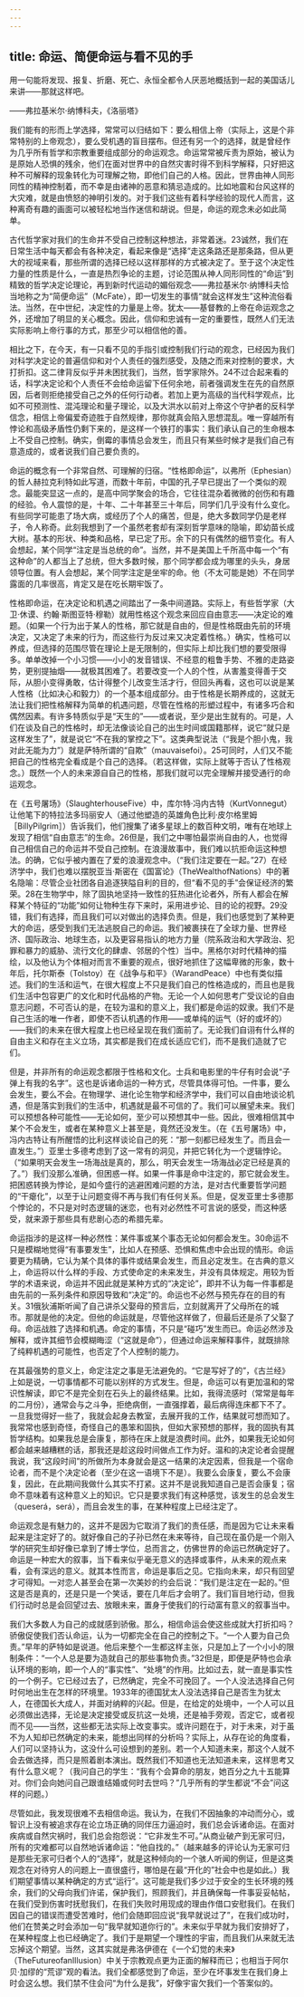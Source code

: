 ```yaml
---
---
---
```

title: 命运、简便命运与看不见的手
---




用一句能将发现、报复、折磨、死亡、永恒全都令人厌恶地概括到一起的美国话儿来讲——那就这样吧。

——弗拉基米尔·纳博科夫，《洛丽塔》

我们能有的形而上学选择，常常可以归结如下：要么相信上帝（实际上，这是个非常特别的上帝观念），要么受机遇的盲目摆布。但还有另一个的选择，就是曾经作为几乎所有哲学和宗教重要组成部分的命运观念。命运常常被斥责为原始，被认为是原始人恐惧的残余，他们在面对世界中的自然灾害时得不到科学解释，只好把这种不可解释的现象转化为可理解之物，即他们自己的人格。因此，世界由神人同形同性的精神控制着，而不幸是由诸神的恶意和猜忌造成的。比如地震和台风这样的大灾难，就是由愤怒的神明引发的。对于我们这些有着科学经验的现代人而言，这种离奇有趣的画面可以被轻松地当作迷信和胡说。但是，命运的观念未必如此简单。

古代哲学家对我们的生命并不受自己控制这种想法，非常着迷。23诚然，我们在日常生活中每天都会有各种决定，看起来像是“选择”走这条路还是那条路，但从更大的视域来看，那些所谓的选择已经以这样那样的方式被决定了。至于这个决定性力量的性质是什么，一直是热烈争论的主题，讨论范围从神人同形同性的“命运”到精致的哲学决定论理论，再到新时代运动的媚俗观念——弗拉基米尔·纳博科夫恰当地称之为“简便命运”（McFate），即一切发生的事情“就会这样发生”这种流俗看法。当然，在中世纪，决定性的力量是上帝。犹太——基督教的上帝在命运观念之外，还增加了明显的关心概念。因此，信仰和忠诚有一定的重要性，既然人们无法实际影响上帝行事的方式，那至少可以相信他的善。

相比之下，在今天，有一只看不见的手指引或控制我们行动的观念，已经因为我们对科学决定论的普遍信仰和对个人责任的强烈感受，及随之而来对控制的要求，大打折扣。这二律背反似乎并未困扰我们，当然，哲学家除外。24不过合起来看的话，科学决定论和个人责任不会给命运留下任何余地，前者强调发生在先的自然原因，后者则拒绝接受自己之外的任何行动者。若加上更为高级的当代科学观点，比如不可预测性、混沌理论和量子理论，以及大洪水以前对上帝这个守护者的反科学信念，相信上帝偏爱奇迹胜于自然规律，那你就真会陷入思想混乱。唯一穿越所有悖论和高级矛盾性仍剩下来的，是这样一个铁打的事实：我们承认自己的生命根本上不受自己控制。确实，倒霉的事情总会发生，而且只有某些时候才是我们自己有意造成的，或者说我们自己要负责的。

命运的概念有一个非常自然、可理解的归宿。“性格即命运”，以弗所（Ephesian）的哲人赫拉克利特如此写道，而数十年前，中国的孔子早已提出了一个类似的观念。最能突显这一点的，是高中同学聚会的场合，它往往混杂着微微的创伤和有趣的经验。令人震惊的是，十年、二十年甚至三十年后，同学们几乎没有什么变化。有些同学可能患了场大病，或经历了个人的痛苦，但是，绝大多数同学仍是老样子，令人称奇。此刻我想到了一个虽然老套却有深刻哲学意味的隐喻，即幼苗长成大树。基本的形状、种类和品格，早已定了形。余下的只有偶然的细节变化。有人会想起，某个同学“注定是当总统的命”。当然，并不是美国上千所高中每一个“有这种命”的人都当上了总统，但大多数时候，那个同学都会成为哪里的头头，身居领导位置。有人会想起，某个同学注定是坐牢的命。他（不太可能是她）不在同学露面的几率很高，肯定又是在吃长期牢饭了。

性格即命运，在决定论和机遇之间踏出了一条中间道路。实际上，有些哲学家（大卫·休谟、约翰·斯图亚特·穆勒）就用性格这个观念来回应自由意志——决定论的难题。（如果一个行为出于某人的性格，那它就是自由的，但是性格既由先前的环境决定，又决定了未来的行为，而这些行为反过来又决定着性格。）确实，性格可以养成，但选择的范围尽管在理论上是无限制的，但实际上却比我们想的要受限得多。单单改掉一个小习惯——小小的发音错误、不经意的粗鲁手势、不雅的走路姿势，更别提抽烟——就极其困难了。若要改变一个人的个性，从害羞变得善于交际，从胆小变得勇敢，估计得整个儿改变生活才行，但回头再看，这也可以说是某人性格（比如决心和毅力）的一个基本组成部分。由于性格是长期养成的，这就无法让我们把性格解释为简单的机遇问题，尽管在性格的形塑过程中，有诸多巧合和偶然因素。有许多特质似乎是“天生的”——或者说，至少是出生就有的。可是，人们在谈及自己的性格时，却无法像谈论自己的出生时间或国籍那样，说它“就只是这样发生了”，就是说它“不在我的掌控之下”。这类典型说法（“我是个胆小鬼，我对此无能为力”）就是萨特所谓的“自欺”（mauvaisefoi）。25可同时，人们又不能把自己的性格完全看成是个自己的选择。（若这样做，实际上就等于否认了性格观念。）既然一个人的未来源自自己的性格，那我们就可以完全理解并接受通行的命运观念。

在《五号屠场》（SlaughterhouseFive）中，库尔特·冯内古特（KurtVonnegut）让他笔下的特拉法多玛丽安人（通过他塑造的英雄角色比利·皮尔格里姆［BillyPilgrim］）告诉我们，他们搜集了诸多星球上的数百种文明，唯有在地球上发现了相信“自由意志”的生命。26但是，我们之中哪怕最崇尚自由的人，也觉得自己相信自己的命运并不受自己控制。在浪漫故事中，我们难以抗拒命运这种想法。的确，它似乎被内置在了爱的浪漫观念中。（“我们注定要在一起。”27）在经济学中，我们也难以摆脱亚当·斯密在《国富论》（TheWealthofNations）中的著名隐喻：尽管企业社团各自追逐狭隘自利的目的，但“看不见的手”会保证经济的繁荣。28在生物学中，除了固执地坚持一致性的狂热进化论者外，所有人都会在解释某个特征的“功能”如何让物种生存下来时，采用进步论、目的论的视野。29没错，我们有选择，而且我们可以对做出的选择负责。但是，我们也感觉到了某种更大的命运，感受到我们无法逃脱自己的命运。我们被裹挟在了全球力量、世界经济、国际政治、地球生态，以及更容易指认的地方力量（院系政治和大学政治、犯罪和暴力的威胁、流行文化的肆虐、邻居的个性）当中。黑格尔对时代精神的描绘，以及他认为个体相对而言不重要的观点，很好地抓住了这幅卑微的形象，数十年后，托尔斯泰（Tolstoy）在《战争与和平》（WarandPeace）中也有类似描述。我们的生活和运气，在很大程度上不只是我们自己的性格造成的，而且也是我们生活中包容更广的文化和时代品格的产物。无论一个人如何思考广受议论的自由意志问题，不可否认的是，在较为温和的意义上，我们都是命运的奴隶。我们不是自己生活的唯一作者，即使不否认机遇的作用——或单纯的运气（好的或坏的）——我们的未来在很大程度上也已经呈现在我们面前了。无论我们自诩有什么样的自由主义和存在主义立场，其实都是我们在成长适应它们，而不是我们造就了它们。

但是，并非所有的命运观念都限于性格和文化。士兵和电影里的牛仔有时会说“子弹上有我的名字”。这也是诉诸命运的一种方式，尽管具体得可怕。一件事，要么会发生，要么不会。在物理学、进化论生物学和经济学中，我们可以自由地谈论机遇，但是落实到我们的生活中，机遇就是最不可信的了。我们可以展望未来。我们可以预想各种可能性——无论如何，至少可以预想其中一些。因此，很难相信其中某个不会发生，或者在某种意义上甚至是，竟然还没发生。（在《五号屠场》中，冯内古特让有所醒悟的比利这样谈论自己的死：“那一刻都已经发生了。而且会一直发生。”）亚里士多德考虑到了这一常有的洞见，并把它转化为一个逻辑悖论。（“如果明天会发生一场海战是真的，那么，明天会发生一场海战必定已经是真的了。”）我们没那么准确，但困惑一样。如果一件事是命中注定的，那它就会发生。把困惑转换为悖论，是如今盛行的逃避困难问题的方法，是对古代重要哲学问题的“干瘪化”，以至于让问题变得不再与我们有任何关系。但是，促发亚里士多德那个悖论的，不只是对时态逻辑的迷恋，也有对必然性不可言说的感受，而这种感受，就来源于那些具有悲剧心态的希腊先辈。

命运指涉的是这样一种必然性：某件事或某个事态无论如何都会发生。30命运不只是模糊地觉得“有事要发生”，比如人在预感、恐惧和焦虑中会出现的情形。命运要更为精确，它认为某个具体的事件或结果会发生，而且必定发生。在古典的意义上，命运将以什么样的手段、方式使命定的未来发生，并没有具体规定。用较为哲学的术语来说，命运并不因此就是某种方式的“决定论”，即并不认为每一件事都是由先前的一系列条件和原因导致和“决定”的。命运也不必然与预先存在的目的有关。31俄狄浦斯听闻了自己讲杀父娶母的预言后，立刻就离开了父母所在的城市。那就是他的决定。但他的命运就是，尽管他这样做了，但最后还是杀了父娶了母。命运战胜了选择和机遇。命定的事情，不只是“碰巧”发生而已。命运必然涉及解释，或许其细节会模糊晦涩（“这就是命”），但通过命运来解释事件，就既排除了纯粹机遇的可能性，也否定了个人控制的能力。

在其最强势的意义上，命定注定之事是无法避免的。“它是写好了的”，《古兰经》上如是说，一切事情都不可能以别样的方式发生。但是，命运可以有更加温和的常识性解读，即它不是完全刻在石头上的最终结果。比如，我得流感时（常常是每年的二月份），通常会与之斗争，拒绝病倒，一直强撑着，最后病得连床都下不了。一旦我觉得好一些了，我就会起身去教室，去展开我的工作，结果就可想而知了。我常常也感到奇怪，奇怪自己的愚笨和固执，但如大家预想的那样，我的固执有其哲学结构。如果我总是会康复，那待在床上就是浪费时间。此外，如果我无论如何都会越来越糟糕的话，那我还是趁这段时间做点工作为好。温和的决定论者会提醒我说，我“这段时间”的所做所为本身就会是这一结果的决定因素，但我是一个宿命论者，而不是个决定论者（至少在这一语境下不是）。我要么会康复，要么不会康复，因此，在此期间我做什么其实不打紧。这并不是说我知道自己是否会康复；宿命不意味着有这种意义上的知识。它只是要求我们有这种感觉，该发生的总会发生（queserá，será），而且会发生的事，在某种程度上已经注定了。

命运观念是有魅力的，这并不是因为它取消了我们的责任感，而是因为它让未来看起来是注定好了的。就好像自己的子孙已然在未来等待，自己现在虽仍是一个刚入学的研究生却好像已拿到了博士学位，总而言之，仿佛世界的命运已然确定好了。命运是一种宏大的叙事，当下看来似乎毫无意义的选择或事件，从未来的观点来看，会有深远的意义。就其本性而言，命运是事后之见。它指向未来，却只有回望才可得知。一对恋人甚至会在第一次美妙的约会后说：“我们是注定在一起的。”但这是否是真的，还是只是一个笑话，要在几年后才会明了。我们盲目地行动，但我们行动时总是会回望过去、放眼未来，置身于使我们的行动富有意义的叙事当中。

我们大多数人为自己的成就感到骄傲。那么，相信命运会使这些成就大打折扣吗？骄傲促使我们否认命运，认为一切都完全在自己的控制之下。“一个人要为自己负责。”早年的萨特如是说道。他后来整个一生都这样主张，只是加上了一个小小的限制条件：“一个人总是要为造就自己的那些事物负责。”32但是，即便是萨特也会承认环境的影响，即一个人的“事实性”、“处境”的作用。比如过去，就一直是事实性的一个例子。它已经过去了，已然确定，完全不可挽回了。一个人没法选择自己何时何地出生在怎样的环境里。1933年的德国犹太人没法选择自己是否生为犹太人，在德国长大成人，并面对纳粹的兴起。但是，在给定的处境中，一个人可以且必须做出选择，无论是决定接受或反抗这一处境，还是袖手旁观，否定它，或者视而不见——当然，这些都无法实际上改变事实。或许问题在于，对于未来，对于虽不为人知却已然确定的未来，能想出同样的分析吗？实际上，从存在论的角度看，人们可以坚持认为，这没什么可设想到的差别。若一个人知道未来，那这个人就不会去做选择，而只是照着剧本演出。既然我们不知道也无法知道未来，这样思考又有什么意义呢？（我问自己的学生：“我有个会算命的朋友，她百分之九十五能算对。你们会向她问自己跟谁结婚或何时去世吗？”几乎所有的学生都说“不会”问这样的问题。）

尽管如此，我发现很难不去相信命运。我认为，在我们不因抽象的冲动而分心，或智识上没有被追求存在论立场正确的同伴压力逼迫时，我们总会诉诸命运。在面对疾病或自然灾祸时，我们总会抱怨说：“它非发生不可。”从商业破产到无家可归，所有的灾难都可以自然地诉诸命运：“他自找的。”（越来越多的评论认为无家可归是那些无家可归者个人的“选择”，就是这种倾向的一个骇人听闻的例证，但是这类观念在对待穷人的问题上一直很盛行，哪怕是在最“开化的”社会中也是如此。）我们期望事情以某种确定的方式“运行”。这可能是我们多少过于安全的生长环境的残余，我们的父母向我们许诺，保护我们，照顾我们，并且确保每一件事妥妥帖帖，在我们受到伤害时抚慰我们，在我们失败时用现成的理由作借口安慰我们。在我们因自己的错误而遭受苦难时，他们会随即回应说“我早就说过了”，在我们成功时，他们在赞美之时会添加一句“我早就知道你行的”。未来似乎早就为我们安排好了，在某种程度上也已经确定了。我们于是期望一个理性的宇宙，而且我们从来就无法忘掉这个期望。当然，这其实就是弗洛伊德在《一个幻觉的未来》（TheFutureofanIllusion）中关于宗教观点更为正面的解释而已；也相当于阿尔贝·加缪的“荒谬”观的看法。我们全都感觉到了命运，至少在坏事发生在我们身上时会这么想。我们禁不住会问“为什么是我”，好像宇宙欠我们一个答案似的。
